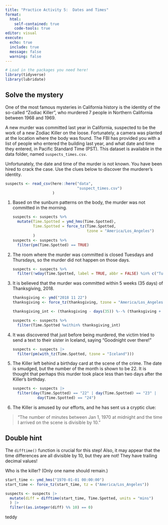 ```yaml
---
title: "Practice Activity 5:  Dates and Times"
format: 
  html: 
    self-contained: true
    code-tools: true
editor: visual
execute: 
  echo: true
  include: true
  message: false
  warning: false
---
```


```r
# Load in the packages you need here!
library(tidyverse)
library(lubridate)

```

## Solve the mystery

One of the most famous mysteries in California history is the identity of the so-called "Zodiac Killer", who murdered 7 people in Northern California between 1968 and 1969.

A new murder was committed last year in California, suspected to be the work of a new Zodiac Killer on the loose. Fortunately, a camera was planted at the location where the body was found. The FBI has provided you with a list of people who entered the building last year, and what date and time they entered, in Pacific Standard Time (PST). This dataset is available in the data folder, named `suspects_times.csv`.

Unfortunately, the date and time of the murder is not known. You have been hired to crack the case. Use the clues below to discover the murderer's identity.

```r
suspects <- read_csv(here::here("data",
                                "suspect_times.csv")
                     )
```

1.  Based on the sunburn patterns on the body, the murder was not committed in the morning.

    ```r
    suspects <- suspects %>%
      mutate(Time.Spotted = ymd_hms(Time.Spotted),
             Time.Spotted = force_tz(Time.Spotted,
                                     tzone = "America/Los_Angeles")
             )
    suspects <- suspects %>%
      filter(pm(Time.Spotted) == TRUE)


    ```

2.  The room where the murder was committed is closed Tuesdays and Thursdays, so the murder did not happen on those days.

    ```r
    suspects <- suspects %>%
      filter(!wday(Time.Spotted, label = TRUE, abbr = FALSE) %in% c("Tuesday" , "Thursday"))

    ```

3.  It is believed that the murder was committed within 5 weeks (35 days) of Thanksgiving, 2018.

    ```r
    thanksgiving <- ymd("2018 11 22")
    thanksgiving <- force_tz(thanksgiving, tzone = "America/Los_Angeles")

    thanksgiving_int <- (thanksgiving - days(35)) %--% (thanksgiving + days(35))

    suspects <- suspects %>%
      filter(Time.Spotted %within% thanksgiving_int)

    ```

4.  It was discovered that just before being murdered, the victim tried to send a text to their sister in Iceland, saying "Goodnight over there!"

    ```r
    suspects <- suspects |>
      filter(pm(with_tz(Time.Spotted, tzone = "Iceland")))

    ```

5.  The Killer left behind a birthday card at the scene of the crime. The date is smudged, but the number of the month is shown to be 22. It is thought that perhaps this murder took place less than two days after the Killer's birthday.

    ```r
    suspects <- suspects |>
      filter(day(Time.Spotted) == "22" | day(Time.Spotted) == "23" | 
               day(Time.Spotted) == "24")

    ```

6.  The Killer is amused by our efforts, and he has sent us a cryptic clue:

> "The number of minutes between Jan 1, 1970 at midnight and the time I arrived on the scene is divisible by 10."

::: callout-tip
# Double hint

The `difftime()` function is crucial for this step! Also, it may appear that the time differences are all divisible by 10, but they are not! They have trailing decimal values!
:::

Who is the killer? (Only one name should remain.)

```r
start_time <- ymd_hms("1970-01-01 00:00:00")
start_time <- force_tz(start_time, tz = ("America/Los_Angeles"))

suspects <- suspects |>
  mutate(diff = difftime(start_time, Time.Spotted, units = "mins")
  ) |>
  filter((as.integer(diff) %% 10) == 0)


```

teddy

